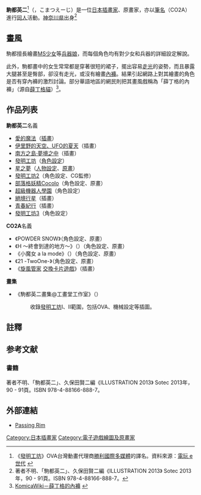 {{Japanese|japanese=駒都えーじ|kana=こまつえーじ|romaji=Komatsu Eiji}}

'''駒都英二'''<ref>《[[發明工坊|發明工坊]]》OVA台灣動畫代理商[[勝利國際多媒體|勝利國際多媒體]]的譯名。資料來源：[http://egame.ezla.com.tw/?REQUEST_ID=cGFnZT1hbmltYXRlZGRldGFpbCZNVklEPTEwNA== 電玩 e 世代] {{webarchive|url=https://web.archive.org/web/20070312000751/http://egame.ezla.com.tw/?REQUEST_ID=cGFnZT1hbmltYXRlZGRldGFpbCZNVklEPTEwNA== |date=2007-03-12 }}</ref>（{{lang-ja|駒都えーじ}}，こまつえーじ{{bd|||||}}）是一位[[日本|日本]][[插畫家|插畫家]]、原畫家，亦以[[筆名|筆名]]'''{{lang|ja|こつえー}}'''（CO2A）進行[[同人|同人]]活動。[[神奈川県|神奈川県]]出身<ref>著者不明、「駒都英二」、久保田賢二編《ILLUSTRATION 2013》 Sotec 2013年，90 - 91頁。ISBN 978-4-88166-888-7。</ref>

== 畫風 ==
駒都擅長繪畫[[MS少女|MS少女]]等[[兵器娘|兵器娘]]，而每個角色均有對少女和兵器的詳細設定解說。

此外，駒都畫中的女生常常都是穿著很短的裙子，擺出容易[[走光_(行為)|走光]]的姿勢，而且暴露大腿甚至是臀部，卻沒有走光，或沒有繪畫[[內褲|內褲]]。結果引起網路上對其繪畫的角色是否有穿內褲的激烈討論。部分華語地區的網民則把其畫風戲稱為「薛丁格的內褲」（源自[[薛丁格貓|薛丁格貓]]）<ref>[http://wiki.komica.org/wiki/?%E8%96%9B%E4%B8%81%E6%A0%BC%E7%9A%84%E5%85%A7%E8%A4%B2 KomicaWiki－薛丁格的內褲] {{webarchive|url=https://web.archive.org/web/20110204004721/http://wiki.komica.org/wiki/?%E8%96%9B%E4%B8%81%E6%A0%BC%E7%9A%84%E5%85%A7%E8%A4%B2 |date=2011-02-04 }}</ref>。

== 作品列表 ==
'''駒都英二'''名義
* [[愛的魔法|愛的魔法]]（[[插畫|插畫]]）
* [[伊里野的天空、UFO的夏天|伊里野的天空、UFO的夏天]]（插畫）
* [[南方之島·夢境之中|南方之島·夢境之中]]（插畫）
* [[發明工坊|發明工坊]]（[[角色設定|角色設定]]）
* [[星之夢|星之夢]]（[[人物設定|人物設定]]、[[原畫|原畫]]）
* [[發明工坊|發明工坊2]]（角色設定、CG監修）
* [[部落格妖精Cocolo|部落格妖精Cocolo]]（角色設定、原畫）
* [[超級機器人學園|超級機器人學園]]（角色設定）
* [[絕境行星|絕境行星]]（插畫）
* [[青春紀行|青春紀行]]（插畫）
* [[發明工坊|發明工坊3]]（角色設定）

'''CO2A'''名義
* 《POWDER SNOW》（角色設定、原畫）
* 《H ～終會到達的地方～》（{{lang|ja|H ～いつかたどりつけた場所～}}）（角色設定、原畫）
* 《小魔女 a la mode》（{{lang|ja|魔女っ娘ア・ラ・モード}}）（角色設定、原畫）
* 《21 -TwoOne-》（角色設定、原畫）
* 《[[旋風管家|旋風管家]] [[交換卡片遊戲|交換卡片遊戲]]》（插畫）

'''畫集'''
* 《駒都英二畫集@工畫堂工作室》（{{lang|ja|駒都えーじ画集@工画堂スタジオ}}）
*:收錄[[發明工坊|發明工坊]]Ⅰ、Ⅱ範圍，包括OVA、機械設定等插圖。

== 註釋 ==
<div class="references-small">
<references />
</div>

== 参考文献 ==
=== 書籍 ===
著者不明、「駒都英二」、久保田賢二編《ILLUSTRATION 2013》 Sotec 2013年，90 - 91頁。ISBN 978-4-88166-888-7。

== 外部連結 ==
* {{Ja icon}}[http://www.maroon.dti.ne.jp/co2a/ Passing Rim]

{{DEFAULTSORT:Komatsu Eiji}}
[[Category:日本插畫家|Category:日本插畫家]]
[[Category:電子遊戲繪圖及原畫家|Category:電子遊戲繪圖及原畫家]]